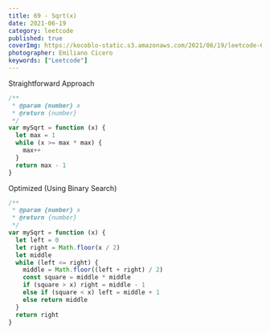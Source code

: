 ```yaml
---
title: 69 - Sqrt(x)
date: 2021-06-19
category: leetcode
published: true
coverImg: https://kocoblo-static.s3.amazonaws.com/2021/06/19/leetcode-69/cover-img.jpg
photographer: Emiliano Cicero
keywords: ["Leetcode"]
---
```


Straightforward Approach

```js
/**
 * @param {number} x
 * @return {number}
 */
var mySqrt = function (x) {
  let max = 1
  while (x >= max * max) {
    max++
  }
  return max - 1
}
```

Optimized (Using Binary Search)

```js
/**
 * @param {number} x
 * @return {number}
 */
var mySqrt = function (x) {
  let left = 0
  let right = Math.floor(x / 2)
  let middle
  while (left <= right) {
    middle = Math.floor((left + right) / 2)
    const square = middle * middle
    if (square > x) right = middle - 1
    else if (square < x) left = middle + 1
    else return middle
  }
  return right
}
```
